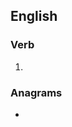 ==English==

===Verb===
{{head|en|verb form}}

# {{en-past of|emote}}

===Anagrams===
* {{anagrams|en|demote}}